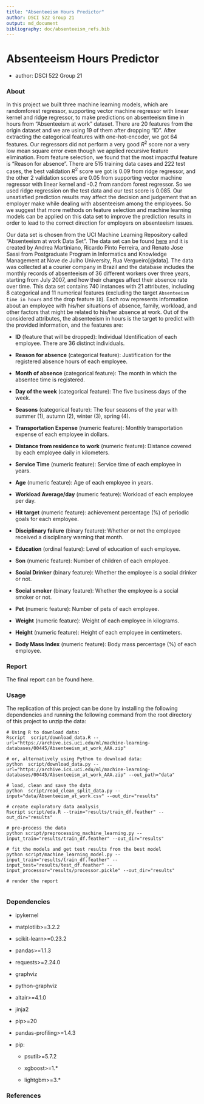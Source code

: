 ```yaml
---
title: "Absenteeism Hours Predictor"
author: DSCI 522 Group 21
output: md_document
bibliography: doc/absenteeism_refs.bib
---
```


# Absenteeism Hours Predictor

- author: DSCI 522 Group 21

### About

In this project we built three machine learning models, which are randomforest regressor, supporting vector machine regressor with linear kernel and ridge regressor, to make predictions on absenteeism time in hours from "Absenteeism at work" dataset. There are 20 features from the origin dataset and we are using 19 of them after dropping "ID". After extracting the categorical features with one-hot-encoder, we got 64 features. Our regressors did not perform a very good $R^2$ score nor a very low mean square error even though we applied recursive feature elimination. From feature selection, we found that the most impactful feature is "Reason for absence". There are 515 training data cases and 222 test cases, the best validation $R^2$ score we got is 0.09 from ridge regressor, and the other 2 validation scores are 0.05 from supporting vector machine regressor with linear kernel and -0.2 from random forest regressor. So we used ridge regression on the test data and our test score is 0.085. Our unsatisfied prediction results may affect the decision and judgement that an employer make while dealing with absenteeism among the employees. So we suggest that more methods on feature selection and machine learning models can be applied on this data set to improve the prediction results in order to lead to the correct direction for employers on absenteeism issues.

Our data set is chosen from the UCI Machine Learning Repository called "Absenteeism at work Data Set". The data set can be found [here](https://archive.ics.uci.edu/ml/datasets/Absenteeism+at+work#) and it is created by Andrea Martiniano, Ricardo Pinto Ferreira, and Renato Jose Sassi from Postgraduate Program in Informatics and Knowledge Management at Nove de Julho University, Rua Vergueiro[@data]. The data was collected at a courier company in Brazil and the database includes the monthly records of absenteeism of 36 different workers over three years, starting from July 2007, and how their changes affect their absence rate over time. This data set contains 740 instances with 21 attributes, including 8 categorical and 11 numerical features (excluding the target `Absenteeism time in hours` and the drop feature `ID`). Each row represents information about an employee with his/her situations of absence, family, workload, and other factors that might be related to his/her absence at work. Out of the considered attributes, the absenteeism in hours is the target to predict with the provided information, and the features are:

-   **ID** (feature that will be dropped): Individual Identification of each employee. There are 36 distinct individuals.

-   **Reason for absence** (categorical feature): Justification for the registered absence hours of each employee.

-   **Month of absence** (categorical feature): The month in which the absentee time is registered.

-   **Day of the week** (categorical feature): The five business days of the week.

-   **Seasons** (categorical feature): The four seasons of the year with summer (1), autumn (2), winter (3), spring (4).

-   **Transportation Expense** (numeric feature): Monthly transportation expense of each employee in dollars.

-   **Distance from residence to work** (numeric feature): Distance covered by each employee daily in kilometers.

-   **Service Time** (numeric feature): Service time of each employee in years.

-   **Age** (numeric feature): Age of each employee in years.

-   **Workload Average/day** (numeric feature): Workload of each employee per day.

-   **Hit target** (numeric feature): achievement percentage (%) of periodic goals for each employee.

-   **Disciplinary failure** (binary feature): Whether or not the employee received a disciplinary warning that month.

-   **Education** (ordinal feature): Level of education of each employee.

-   **Son** (numeric feature): Number of children of each employee.

-   **Social Drinker** (binary feature): Whether the employee is a social drinker or not.

-   **Social smoker** (binary feature): Whether the employee is a social smoker or not.

-   **Pet** (numeric feature): Number of pets of each employee.

-   **Weight** (numeric feature): Weight of each employee in kilograms.

-   **Height** (numeric feature): Height of each employee in centimeters.

-   **Body Mass Index** (numeric feature): Body mass percentage (%) of each employee.


### Report

The final report can be found here.


### Usage

The replication of this project can be done by installing the following dependencies and running the following command from the root directory of this project to unzip the data:

```
# Using R to download data:
Rscript  script/download_data.R --url="https://archive.ics.uci.edu/ml/machine-learning-databases/00445/Absenteeism_at_work_AAA.zip"

# or, alternatively using Python to download data:
python  script/download_data.py --url="https://archive.ics.uci.edu/ml/machine-learning-databases/00445/Absenteeism_at_work_AAA.zip" --out_path="data"

# load, clean and save the data
python  script/read_clean_split_data.py --input="data/Absenteeism_at_work.csv" --out_dir="results"

# create exploratory data analysis
Rscript script/eda.R --train="results/train_df.feather" --out_dir="results"

# pre-process the data
python script/preprocessing_machine_learning.py --input_train="results/train_df.feather" --out_dir="results"

# fit the models and get test results from the best model
python script/machine_learning_model.py --input_train="results/train_df.feather" --input_test="results/test_df.feather" --input_processor="results/processor.pickle" --out_dir="results"

# render the report


```

### Dependencies

-   ipykernel

-   matplotlib\>=3.2.2

-   scikit-learn\>=0.23.2

-   pandas\>=1.1.3

-   requests\>=2.24.0

-   graphviz

-   python-graphviz

-   altair\>=4.1.0

-   jinja2

-   pip\>=20

-   pandas-profiling\>=1.4.3

* pip:

  + psutil\>=5.7.2

  + xgboost\>=1.\*

  + lightgbm\>=3.\*

### References
